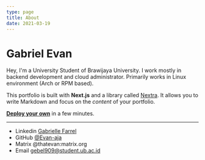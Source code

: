 ```yaml
---
type: page
title: About
date: 2021-03-19
---
```


# Gabriel Evan

Hey, I'm a University Student of Brawijaya University. I work mostly in backend development and cloud administrator. Primarily works in Linux environment (Arch or RPM based).

This portfolio is built with **Next.js** and a library called [Nextra](https://nextra.vercel.app/). It allows you to write Markdown and focus on the _content_ of your portfolio.

[**Deploy your own**](https://vercel.com/new/git/external?repository-url=https://github.com/vercel-solutions/nextjs-portfolio-starter&project-name=portfolio&repository-name=portfolio) in a few minutes.

---

- Linkedin [Gabrielle Farrel](https://www.linkedin.com/in/gabrielle-farrel-55b472196)
- GitHub [@Evan-aja](https://github.com/evan-aja)
- Matrix @thatevan:matrix.org
- Email gebel909@student.ub.ac.id
